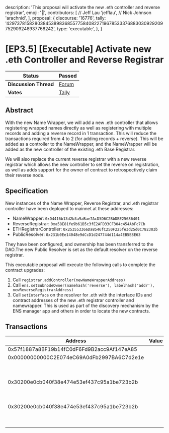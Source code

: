   description:
    'This proposal will activate the new .eth controller and reverse registrar',
  emoji: '📖',
  contributors: [
    // Jeff Lau
    'jefflau',
    // Nick Johnson
    'arachnid',
  ],
  proposal: {
    discourse: '16776',
    tally:
      '42973781582803845389836855775840822719678533376883030929209752909248937768242',
    type: 'executable',
  },
}

# [EP3.5] [Executable] Activate new .eth Controller and Reverse Registrar

| **Status**            | Passed                                                                                                                        |
| --------------------- | ----------------------------------------------------------------------------------------------------------------------------- |
| **Discussion Thread** | [Forum](https://discuss.ens.domains/t/16776)                                                                                  |
| **Votes**             | [Tally](https://www.tally.xyz/gov/ens/proposal/42973781582803845389836855775840822719678533376883030929209752909248937768242) |

## Abstract

With the new Name Wrapper, we will add a new .eth controller that allows registering wrapped names directly as well as registering with multiple records and adding a reverse record in 1 transaction. This will reduce the transactions required from 4 to 2 (for adding records + reverse). This will be added as a controller to the NameWrapper, and the NameWrapper will be added as the new controller of the existing .eth Base Registrar.

We will also replace the current reverse registrar with a new reverse registrar which allows the new controller to set the reverse on registration, as well as adds support for the owner of contract to retrospectively claim their reverse node.

## Specification

New instances of the Name Wrapper, Reverse Registrar, and .eth registrar controller have been deployed to mainnet at these addresses:

- NameWrapper: `0xD4416b13d2b3a9aBae7AcD5D6C2BbDBE25686401`
- ReverseRegistrar: `0xa58E81fe9b61B5c3fE2AFD33CF304c454AbFc7Cb`
- ETHRegistrarController: `0x253553366Da8546fC250F225fe3d25d0C782303b`
- PublicResolver: `0x231b0Ee14048e9dCcD1d247744d114a4EB5E8E63`

They have been configured, and ownership has been transferred to the DAO.The new Public Resolver is set as the default resolver on the reverse registrar.

This executable proposal will execute the following calls to complete the contract upgrades:

1. Call `registrar.addController(newNameWrapperAddress)`
2. Call `ens.setSubnodeOwner(namehash('reverse'), labelhash('addr'), newReverseRegistrarAddress)`
3. Call `setInterface` on the resolver for .eth with the interface IDs and contract addresses of the new .eth registrar controller and namewrapper. This is used as part of the discovery mechanism by the ENS manager app and others in order to locate the new contracts.

## Transactions

| Address                                    | Value | Function        | Argument    | Value                                                              |
| ------------------------------------------ | ----- | --------------- | ----------- | ------------------------------------------------------------------ |
| 0x57f1887a8BF19b14fC0dF6Fd9B2acc9Af147eA85 |       | addController   | controller  | 0xD4416b13d2b3a9aBae7AcD5D6C2BbDBE25686401                         |
| 0x00000000000C2E074eC69A0dFb2997BA6C7d2e1e |       | setSubnodeOwner | node        | 0xa097f6721ce401e757d1223a763fef49b8b5f90bb18567ddb86fd205dff71d34 |
|                                            |       |                 | labelhash   | 0xe5e14487b78f85faa6e1808e89246cf57dd34831548ff2e6097380d98db2504a |
|                                            |       |                 | owner       | 0xa58E81fe9b61B5c3fE2AFD33CF304c454AbFc7Cb                         |
| 0x30200e0cb040f38e474e53ef437c95a1be723b2b |       | setInterface    | node        | 0x93cdeb708b7545dc668eb9280176169d1c33cfd8ed6f04690a0bcc88a93fc4ae |
|                                            |       |                 | interfaceId | 0x019a38fe                                                         |
|                                            |       |                 | implementer | 0xD4416b13d2b3a9aBae7AcD5D6C2BbDBE25686401                         |
| 0x30200e0cb040f38e474e53ef437c95a1be723b2b |       | setInterface    | node        | 0x93cdeb708b7545dc668eb9280176169d1c33cfd8ed6f04690a0bcc88a93fc4ae |
|                                            |       |                 | interfaceId | 0x612e8c09                                                         |
|                                            |       |                 | implementer | 0x253553366Da8546fC250F225fe3d25d0C782303b                         |
